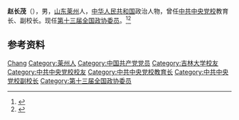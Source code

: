 '''赵长茂'''（{{bd|1957年|2月|}}），男，[[山东|山东]][[莱州市|莱州]]人，[[中华人民共和国|中华人民共和国]]政治人物，曾任[[中共中央党校|中共中央党校]]教育长、副校长。现任[[第十三届全国政协委员|第十三届全国政协委员]]。<ref>{{Cite web|title=赵长茂任中共中央党校副校长(图/简历)【2】|url=http://renshi.people.com.cn/n/2014/0327/c139617-24752940-2.html|accessdate=2020-12-16|work=人民网}}</ref><ref>{{Cite web|title=黄宪起任中央党校副校长，赵长茂被免去中央党校副校长职务|url=https://www.thepaper.cn/newsDetail_forward_1700385|accessdate=2020-12-16|work=澎湃新闻|archive-date=2020-10-26|archive-url=https://web.archive.org/web/20201026041702/http://www.thepaper.cn/newsDetail_forward_1700385|dead-url=no}}</ref>

== 参考资料 ==
{{reflist}}

{{中国人物小作品}}

{{Authority control}}
{{DEFAULTSORT:Zhao赵}}
[[Category:赵姓|Chang]]
[[Category:莱州人|Category:莱州人]]
[[Category:中国共产党党员|Category:中国共产党党员]]
[[Category:吉林大学校友|Category:吉林大学校友]]
[[Category:中共中央党校校友|Category:中共中央党校校友]]
[[Category:中共中央党校教育长|Category:中共中央党校教育长]]
[[Category:中共中央党校副校长|Category:中共中央党校副校长]]
[[Category:第十三届全国政协委员|Category:第十三届全国政协委员]]